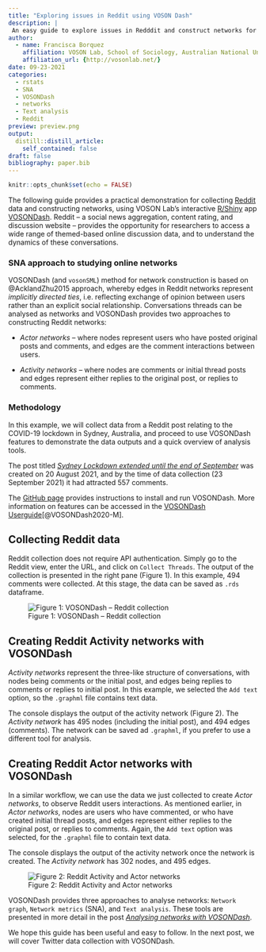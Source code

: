 ```yaml
---
title: "Exploring issues in Reddit using VOSON Dash"
description: |
 An easy guide to explore issues in Redddit and construct networks for analysis using VOSONDash.
author:
  - name: Francisca Borquez
    affiliation: VOSON Lab, School of Sociology, Australian National University
    affiliation_url: {http://vosonlab.net/}
date: 09-23-2021
categories:
  - rstats
  - SNA  
  - VOSONDash
  - networks
  - Text analysis
  - Reddit
preview: preview.png
output:
  distill::distill_article:
    self_contained: false
draft: false
bibliography: paper.bib
---
```


```r
knitr::opts_chunk$set(echo = FALSE)
```
The following guide provides a practical demonstration for collecting [Reddit](https://www.reddit.com/) data and constructing networks, using VOSON Lab's interactive [R/Shiny](https://shiny.rstudio.com/) app [VOSONDash](http://vosonlab.net/voson-dashboard). Reddit -- a social news aggregation, content rating, and discussion website -- provides the opportunity for researchers to access a wide range of themed-based online discussion data, and to understand the dynamics of these conversations. 

### SNA approach to studying online networks

VOSONDash (and `vosonSML`) method for network construction is based on @AcklandZhu2015 approach, whereby edges in Reddit networks represent *implicitly directed ties*, i.e.  reflecting exchange of opinion between users rather than an explicit social relationship. Conversations threads can be analysed as networks and VOSONDash provides two approaches to constructing Reddit networks:

- *Actor networks* -- where nodes represent users who have posted original posts and comments, and edges are the comment interactions between users.

- *Activity networks* -- where nodes are comments or initial thread posts and edges represent either replies to the original post, or replies to comments.

### Methodology

In this example, we will collect data from a Reddit post relating to the COVID-19 lockdown in Sydney, Australia, and proceed to use VOSONDash features to demonstrate the data outputs and a quick overview of analysis tools. 

The post titled [*Sydney Lockdown extended until the end of September*](https://www.reddit.com/r/sydney/comments/p7s5s6/sydney_lockdown_extended_until_the_end_of/) was created on 20 August 2021, and by the time of data collection (23 September 2021) it had attracted 557 comments.

The [GitHub page](https://github.com/vosonlab/VOSONDash) provides instructions to install and run VOSONDash. More information on features can be accessed in the [VOSONDash Userguide](https://vosonlab.github.io/VOSONDashDocs/)[@VOSONDash2020-M].

## Collecting Reddit data

Reddit collection does not require API authentication. Simply go to the Reddit view, enter the URL, and click on `Collect Threads`. The output of the collection is presented in the right pane (Figure 1). In this example, 494 comments were collected. At this stage, the data can be saved as `.rds` dataframe.


![Figure 1: VOSONDash -- Reddit collection](Reddit-collection.gif)




## Creating Reddit Activity networks with VOSONDash 

*Activity networks* represent the three-like structure of conversations, with nodes being comments or the initial post, and edges being replies to comments or replies to initial post. In this example, we selected the `Add text` option, so the `.graphml` file contains text data.

The console displays the output of the activity network (Figure 2). The *Activity network* has 495 nodes (including the initial post), and 494 edges (comments). The network can be saved ad `.graphml`, if you prefer to use a different tool for analysis. 


## Creating Reddit Actor networks with VOSONDash

In a similar workflow, we can use the data we just collected to create *Actor networks*, to observe Reddit users interactions. As mentioned earlier, in *Actor networks*, nodes are users who have commented, or who have created initial thread posts, and edges represent either replies to the original post, or replies to comments. Again, the `Add text` option was selected, for the `.graphml` file to contain text data.

The console displays the output of the activity network once the network is created. The *Activity network* has 302 nodes, and 495 edges.

![Figure 2: Reddit Activity and Actor networks](Reddit-networks.gif)

VOSONDash provides three approaches to analyse networks: `Network graph`, `Network metrics` (SNA), and `Text analysis`. These tools are presented in more detail in the post [*Analysing networks with VOSONDash*](https://vosonlab.github.io/posts/2021-08-06-analysing-online-networks-with-vosondash/).

We hope this guide has been useful and easy to follow. In the next post, we will cover Twitter data collection with VOSONDash.




